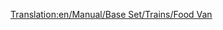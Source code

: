 [[Translation:en/Manual/Base Set/Trains/Food Van]]
{{nl/Wagons|Naam=Voedselwagon
|Afbeelding=[[File:en/Foodvan.png]]
|NormaalKosten=£1,119 ($2,238)
|NormaalGewicht=22 / 47 t
|NormaalCapaciteit=25 ton voedsel
|MonoKosten="
|MonoGewicht=22 / 52 t
|MonoCapaciteit=30 ton voedsel
|MagKosten="
|MagGewicht=22 / 54 t
|MagCapaciteit=32 ton voedsel
|Omschrijving=Deze wagon kan voedsel van voedselfabrieken transporteren naar gemeentes. Alleen beschikbaar in arctische en subtropische klimaten.
}}